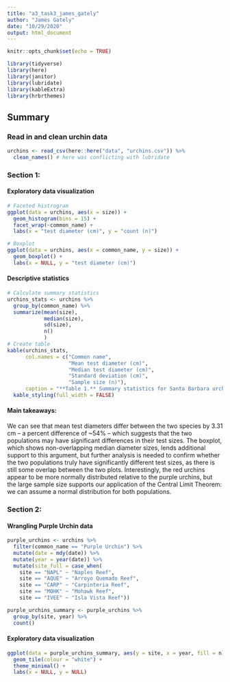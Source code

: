 ```yaml
---
title: "a3_task3_james_gately"
author: "James Gately"
date: "10/29/2020"
output: html_document
---
```


```r
knitr::opts_chunk$set(echo = TRUE)

library(tidyverse)
library(here)
library(janitor)
library(lubridate)
library(kableExtra)
library(hrbrthemes)

```

## Summary


### Read in and clean urchin data
```r

urchins <- read_csv(here::here("data", "urchins.csv")) %>% 
  clean_names() # here was conflicting with lubridate

```

### Section 1:

#### Exploratory data visualization
```r

# Faceted histrogram
ggplot(data = urchins, aes(x = size)) +
  geom_histogram(bins = 15) +
  facet_wrap(~common_name) +
  labs(x = "test diameter (cm)", y = "count (n)")

```

```r

# Boxplot
ggplot(data = urchins, aes(x = common_name, y = size)) +
  geom_boxplot() +
  labs(x = NULL, y = "test diameter (cm)")

```

#### Descriptive statistics
```r

# Calculate summary statistics
urchins_stats <- urchins %>% 
  group_by(common_name) %>% 
  summarize(mean(size), 
            median(size), 
            sd(size), 
            n()
            )
# Create table
kable(urchins_stats, 
      col.names = c("Common name", 
                    "Mean test diameter (cm)", 
                    "Median test diameter (cm)", 
                    "Standard deviation (cm)", 
                    "Sample size (n)"),
      caption = "**Table 1.** Summary statistics for Santa Barbara urchin data. ") %>% 
  kable_styling(full_width = FALSE)

```

#### Main takeaways:

We can see that mean test diameters differ between the two species by 3.31 cm -- a percent difference of ~54% -- which suggests that the two populations may have significant differences in their test sizes. The boxplot, which shows non-overlapping median diameter sizes, lends additional support to this argument, but further analysis is needed to confirm whether the two populations truly have significantly different test sizes, as there is still some overlap between the two plots. Interestingly, the red urchins appear to be more normally distributed relative to the purple urchins, but the large sample size supports our application of the Central Limit Theorem: we can assume a normal distribution for both populations.

### Section 2:

#### Wrangling Purple Urchin data
```r

purple_urchins <- urchins %>% 
  filter(common_name == "Purple Urchin") %>%
  mutate(date = mdy(date)) %>% 
  mutate(year = year(date)) %>% 
  mutate(site_full = case_when(
    site == "NAPL" ~ "Naples Reef",
    site == "AQUE" ~ "Arroyo Quemado Reef",
    site == "CARP" ~ "Carpinteria Reef",
    site == "MOHK" ~ "Mohawk Reef",
    site == "IVEE" ~ "Isla Vista Reef"))

purple_urchins_summary <- purple_urchins %>% 
  group_by(site, year) %>% 
  count()

```

#### Exploratory data visualization
```r

ggplot(data = purple_urchins_summary, aes(y = site, x = year, fill = n)) +
  geom_tile(colour = "white") +
  theme_minimal() +
  labs(x = NULL, y = NULL)

```


